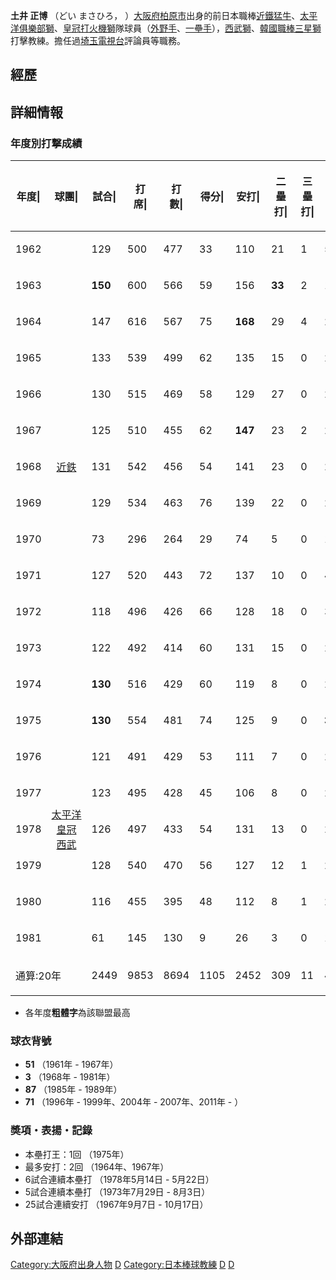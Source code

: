 {{Infobox NPB player|
bgcolor1=#003|
bgcolor2=#ccc|
textcolor1=#fff|
textcolor2=#006|
name=土井 正博|
image=|
width=|
birthdate= {{birth date and age|1943|12|8}}|
position=教練|
team=埼玉西武獅|
number=71|
bats=右|
throws=右|
debutyear=1962年4月8日|
debutteam=|
statyear= 1981年|
stat1label=出場數|
stat1value=|
stat2label=打擊率|
stat2value=|
stat3label=安打|
stat3value=|
stat4label=全壘打|
stat4value=|
stat5label=打點|
stat5value=|
stat6label=盜壘|
stat6value=|teams=<nowiki></nowiki>
球員
*大鐵高等學校
* [[大阪近鐵猛牛|近鐵猛牛]] (1961 - 1974)
* [[埼玉西武獅|太平洋俱樂部獅<br />皇冠打火機獅<br />西武獅]] (1975 - 1981)
教練
* 西武獅 (1985 - 1989)
* [[三星獅|三星獅]] (1992 - 1995)
* 西武獅<br />[[埼玉西武獅|埼玉西武獅]] (1996 - 1999, 2004 - 2007, 2011 - )
}}

'''土井 正博''' （どい まさひろ，{{bd|1943年|12月8日}} ）[[大阪府|大阪府]][[柏原市|柏原市]]出身的前日本職棒[[大阪近鐵猛牛|近鐵猛牛]]、[[西武獅|太平洋俱樂部獅]]、[[西武獅|皇冠打火機獅]]隊球員（[[外野手|外野手]]、[[一壘手|一壘手]]），[[西武獅|西武獅]]、[[韓國職棒|韓國職棒]][[三星獅|三星獅]]打擊教練。擔任過[[埼玉電視台|埼玉電視台]]評論員等職務。
==經歷==

== 詳細情報 ==
=== 年度別打撃成績 ===
{| class="wikitable" style="text-align:right; font-size:small"
|-bgcolor="#efefef"
!年度|!!球團|!!試合|!!打<br />席|!!打<br />數|!!得分|!!安打|!!二<br />壘<br />打|!!三<br />壘<br />打|!!本<br />壘<br />打|!!壘<br />打<br />數|!!打點|!!盜壘|!!盜<br />壘<br />刺|!!觸擊|!!犧<br />牲<br />打|!!保送|!!敬遠|!!觸身|!!三振|!!雙殺|!!打<br />擊<br />率|!!上<br />壘<br />率|!!長<br />打<br />率|!!OPS
|-
|style="text-align:center"|1962
|rowspan="13" style="text-align: center;"|[[大阪近鐵野牛|近鉄]]||129||500||477||33||110||21||1||5||148||43||16||8||3||2||16||0||2||60||15||.231||.259||.310||.569
|-
|style="text-align:center"|1963||'''150'''||600||566||59||156||'''33'''||2||13||232||74||6||7||3||5||24||1||2||74||15||.276||.307||.410||.717
|- 
|style="text-align:center"|1964||147||616||567||75||'''168'''||29||4||28||289||98||4||6||4||5||38||1||2||52||12||.296||.342||.510||.852
|-
|style="text-align:center"|1965||133||539||499||62||135||15||0||24||222||61||3||5||1||2||28||1||9||50||14||.271||.321||.445||.766
|-
|style="text-align:center"|1966||130||515||469||58||129||27||0||21||219||58||3||6||0||4||40||3||2||48||10||.275||.335||.467||.802
|-
|style="text-align:center"|1967||125||510||455||62||'''147'''||23||2||28||258||93||3||4||0||5||46||12||4||41||5||.323||.390||.567||.957
|-
|style="text-align:center"|1968||131||542||456||54||141||23||0||20||224||80||7||7||0||'''7'''||75||27||4||35||7||.309||.411||.491||.902
|-
|style="text-align:center"|1969||129||534||463||76||139||22||0||27||242||72||6||5||0||6||59||7||6||31||12||.300||.386||.523||.909
|-
|style="text-align:center"|1970||73||296||264||29||74||5||0||11||112||41||2||4||0||0||28||5||4||22||7||.280||.486||.424||.910
|-
|style="text-align:center"|1971||127||520||443||72||137||10||0||40||267||113||2||10||1||'''8'''||65||15||3||45||11||.309||.401||.603||1.004
|-
|style="text-align:center"|1972||118||496||426||66||128||18||0||30||236||84||5||1||0||3||64||6||3||34||16||.300||.396||.554||.950
|-
|style="text-align:center"|1973||122||492||414||60||131||15||0||29||233||76||2||2||0||4||66||10||8||24||15||.316||.420||.563||.983
|-
|style="text-align:center"|1974||'''130'''||516||429||60||119||8||0||29||214||67||5||2||0||4||74||3||9||35||18||.277||.406||.517||.923
|-
|style="text-align:center"|1975
|rowspan="7" style="text-align: center; white-space: nowrap;"|[[埼玉西武獅|太平洋<br />皇冠<br />西武]]||'''130'''||554||481||74||125||9||0||'''34'''||236||82||2||0||0||3||64||4||6||45||13||.260||.354||.491||.845
|-
|style="text-align:center"|1976||121||491||429||53||111||7||0||25||193||73||3||4||0||6||51||1||5||38||10||.259||.344||.445||.789
|-
|style="text-align:center"|1977||123||495||428||45||106||8||0||24||186||67||3||4||1||4||'''57'''||4||5||35||10||.248||.343||.436||.779
|-
|style="text-align:center"|1978||126||497||433||54||131||13||0||26||222||75||2||5||0||6||53||5||5||35||8||.303||.385||.513||.898
|-
|style="text-align:center"|1979||128||540||470||56||127||12||1||27||222||70||2||5||1||2||61||0||6||42||15||.270||.361||.472||.833
|-
|style="text-align:center"|1980||116||455||395||48||112||8||1||23||191||65||1||1||0||2||51||1||7||22||14||.284||.375||.484||.859
|-
|style="text-align:center"|1981||61||145||130||9||26||3||0||1||32||8||1||1||0||0||12||0||3||9||8||.200||.283||.246||.529
|- style="text-align: right;"
!colspan="2"|通算:20年
|2449||9853||8694||1105||2452||309||11||465||4178||1400||78||87||14||78||972||106||95||777||235||.282||.361||.481||.842
|}
* 各年度'''粗體字'''為該聯盟最高

=== 球衣背號 ===
* '''51''' （1961年 - 1967年）
* '''3''' （1968年 - 1981年）
* '''87''' （1985年 - 1989年）
* '''71''' （1996年 - 1999年、2004年 - 2007年、2011年 - ）

=== 奬項・表揚・記錄 ===
* 本壘打王：1回 （1975年）
* 最多安打：2回 （1964年、1967年）
* 6試合連續本壘打 （1978年5月14日 - 5月22日）
* 5試合連續本壘打 （1973年7月29日 - 8月3日）
* 25試合連續安打 （1967年9月7日 - 10月17日）

==外部連結==
{{中日龍球團球員名單}}
{{日本名球會}}
{{Navboxes|title= 各項獎項
|list1= 
</span>
{{日本職棒全明星賽最有價值球員}}
{{太平洋聯盟本壘打王}}
{{日本太平洋聯盟最多安打}}
{{日本太平洋聯盟最佳九人外野手}}
{{日本太平洋聯盟最佳九人指定打擊}}
}}
{{DEFAULTSORT:D土}}

[[Category:大阪府出身人物|Category:大阪府出身人物]]
[[Category:日本棒球選手|D]]
[[Category:日本棒球教練|Category:日本棒球教練]]
[[Category:大阪近鐵野牛隊球員|D]]
[[Category:埼玉西武獅隊球員|D]]
